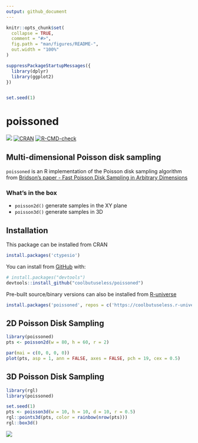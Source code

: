 ```yaml
---
output: github_document
---
```


<!-- README.md is generated from README.Rmd. Please edit that file -->

```r
knitr::opts_chunk$set(
  collapse = TRUE,
  comment = "#>",
  fig.path = "man/figures/README-",
  out.width = "100%"
)

suppressPackageStartupMessages({
  library(dplyr)
  library(ggplot2)
})


set.seed(1)
```
# poissoned

<!-- badges: start -->
![](https://img.shields.io/badge/cool-useless-green.svg)
[![CRAN](https://www.r-pkg.org/badges/version/poissoned)](https://CRAN.R-project.org/package=poissoned)
[![R-CMD-check](https://github.com/coolbutuseless/poissoned/actions/workflows/R-CMD-check.yaml/badge.svg)](https://github.com/coolbutuseless/poissoned/actions/workflows/R-CMD-check.yaml)
<!-- badges: end -->


## Multi-dimensional Poisson disk sampling

`poissoned` is an R implementation of the Poisson disk sampling algorithm from 
[Bridson's paper - Fast Poisson Disk Sampling in Arbitrary Dimensions](https://www.cs.ubc.ca/~rbridson/docs/bridson-siggraph07-poissondisk.pdf)

### What's in the box

* `poisson2d()` generate samples in the XY plane
* `poisson3d()` generate samples in 3D

## Installation

This package can be installed from CRAN

``` r
install.packages('ctypesio')
```


You can install from [GitHub](https://github.com/coolbutuseless/poissoned) with:

``` r
# install.packages("devtools")
devtools::install_github("coolbutuseless/poissoned")
```


Pre-built source/binary versions can also be installed from
[R-universe](https://r-universe.dev)

``` r
install.packages('poissoned', repos = c('https://coolbutuseless.r-universe.dev', 'https://cloud.r-project.org'))
```

## 2D Poisson Disk Sampling


```r
library(poissoned)
pts <- poisson2d(w = 80, h = 60, r = 2)

par(mai = c(0, 0, 0, 0))
plot(pts, asp = 1, ann = FALSE, axes = FALSE, pch = 19, cex = 0.5)
```


## 3D Poisson Disk Sampling


```r
library(rgl)
library(poissoned)

set.seed(1)
pts <- poisson3d(w = 10, h = 10, d = 10, r = 0.5)
rgl::points3d(pts, color = rainbow(nrow(pts)))
rgl::box3d()
```

![](man/figures/rgl.png)
